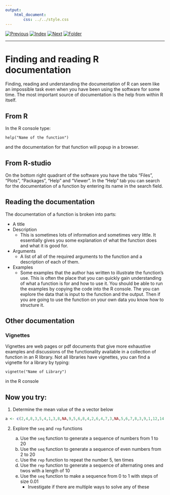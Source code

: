 ```yaml
---
output:
    html_document:
        css: ../../style.css
---
```


[![Previous](../../img/previous.png)](../../day1/lesson8/lesson8_1.html)
[![Index](../../img/home.png)](../../index.html)
[![Next](../../img/next.png)](../lesson10/lesson10_1.html)
[![Folder](../../img/folder.png)](./)

---

# Finding and reading R documentation

Finding, reading and understanding the documentation of R can seem
like an impossible task even when you have been using the software for
some time. The most important source of documentation is the help from
within R itself.

## From R

In the R console type:

`help("Name of the function")`

and the documentation for that function will popup in a browser.


## From R-studio

On the bottom right quadrant of the software you have the tabs "Files",
"Plots", "Packages", "Help" and "Viewer". In the "Help" tab you can
search for the documentation of a function by entering its name in the
search field.


## Reading the documentation

The documentation of a function is broken into parts:

* A title
* Description
    * This is sometimes lots of information and sometimes very
      little. It essentially gives you some explanation of what the
      function does and what it is good for.
* Arguments
    * A list of all of the required arguments to the function and a
      description of each of them.
* Examples
    * Some examples that the author has written to illustrate the
      function's use. This is often the place that you can quickly
      gain understanding of what a function is for and how to use it.
	  You should be able to run the examples by copying the code into
      the R console. The you can explore the data that is input to the
      function and the output. Then if you are going to use the
      function on your own data you know how to structure it.

## Other documentation

### Vignettes

Vignettes are web pages or pdf documents that give more exhaustive
examples and discussions of the functionality available in a
collection of function in an R library. Not all libraries have
vignettes, you can find a vignette for a library  by typing:

`vignette("Name of Library")`

in the R console

## Now you try:

1. Determine the mean value of the a vector below

```r

a <- c(2,4,8,3,5,4,1,3,8,NA,9,5,6,8,4,2,6,4,7,3,NA,5,6,7,8,3,9,1,12,14,100,0,NA)

```

2. Explore the `seq` and `rep` functions

    a. Use the `seq` function to generate a sequence of numbers from 1 to 20
	b. Use the `seq` function to generate a sequence of even numbers from 2 to 20
	c. Use the `rep` function to repeat the number 5, ten times
	d. Use the `rep` function to generate a sequence of alternating ones and twos with a length of 10
	e. Use the `seq` function to make a sequence from 0 to 1 with steps of size 0.01
		* Investigate if there are multiple ways to solve any of these

